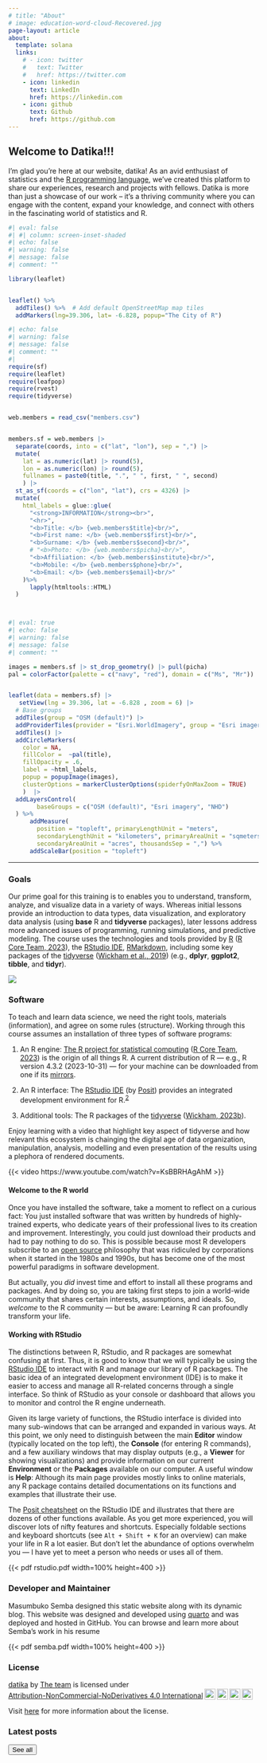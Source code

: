 ```yaml
---
# title: "About"
# image: education-word-cloud-Recovered.jpg
page-layout: article
about:
  template: solana
  links:
    # - icon: twitter
    #   text: Twitter
    #   href: https://twitter.com
    - icon: linkedin
      text: LinkedIn
      href: https://linkedin.com
    - icon: github
      text: Github
      href: https://github.com
---
```


<!-- <style> -->

<!--   body { -->

<!--   background-image: url("https://images.pexels.com/photos/189349/pexels-photo-189349.jpeg"); -->

<!--   background-size: cover; -->

<!--   background-repeat: repeat; -->

<!-- } -->

<!-- </style> -->

## Welcome to Datika!!! {.center-text}

I'm glad you're here at our website, datika! As an avid enthusiast of statistics and the [R programming language](https://www.r-project.org/), we've created this platform to share our experiences, research and projects with fellows. Datika is more than just a showcase of our work -- it's a thriving community where you can engage with the content, expand your knowledge, and connect with others in the fascinating world of statistics and R.

<!-- Navigating through the five main sections of our website with ease: -->

<!-- -   "[Posts](blog.qmd)": In this tab, we share our reflections and questions that have emerged throughout my R language learning journey, providing engaging insights and perspectives on various aspects of R programming and statistics. -->

<!-- -   "[Presentations](slides.qmd)": Keep up to date with my most recent presentations, where I delve into topical subjects and share research findings, offering a wealth of knowledge on the latest advancements in R and statistics. -->

<!-- -   "[Books](books.qmd)": Explore the real-world projects I've undertaken, demonstrating the power and versatility of R in addressing intricate statistical challenges, and find inspiration for your own projects. -->

<!-- -   "[Datasets](data.qmd)": Here you'll find a systematic approach to learning R. Explore comprehensive tutorials and guides crafted to guide you toward proficiency in R programming. -->

<!-- -   "[About](about.qmd)": You can find out our background, what we're currently working on, and our research achievements. Our passion for statistics, R programming, and knowledge-sharing is the driving force behind Stats & R. -->

<!-- -   "[Gallery](photos.qmd)": Provide a scenic view of nature and environment, which we are connected with and glean ecosystem benefits -->



```r
#| eval: false
#| #| column: screen-inset-shaded
#| echo: false
#| warning: false
#| message: false
#| comment: ""

library(leaflet)


leaflet() %>%
  addTiles() %>%  # Add default OpenStreetMap map tiles
  addMarkers(lng=39.306, lat= -6.828, popup="The City of R")


```




```r
#| echo: false
#| warning: false
#| message: false
#| comment: ""
#| 
require(sf)
require(leaflet)
require(leafpop)
require(rvest)
require(tidyverse)


web.members = read_csv("members.csv")


members.sf = web.members |> 
  separate(coords, into = c("lat", "lon"), sep = ",") |> 
  mutate(
    lat = as.numeric(lat) |> round(5),
    lon = as.numeric(lon) |> round(5),
    fullnames = paste0(title, ".", " ", first, " ", second)
    ) |> 
  st_as_sf(coords = c("lon", "lat"), crs = 4326) |> 
  mutate(
    html_labels = glue::glue(  
      "<strong>INFORMATION</strong><br>",
      "<hr>",
      "<b>Title: </b> {web.members$title}<br/>",
      "<b>First name: </b> {web.members$first}<br/>",
      "<b>Surname: </b> {web.members$second}<br/>",
      # "<b>Photo: </b> {web.members$picha}<br/>",
      "<b>Affiliation: </b> {web.members$institute}<br/>",
      "<b>Mobile: </b> {web.members$phone}<br/>",
      "<b>Email: </b> {web.members$email}<br/>"
    )%>%
      lapply(htmltools::HTML)
  )




```


```r
#| eval: true
#| echo: false
#| warning: false
#| message: false
#| comment: ""

images = members.sf |> st_drop_geometry() |> pull(picha)
pal = colorFactor(palette = c("navy", "red"), domain = c("Ms", "Mr"))


leaflet(data = members.sf) |> 
   setView(lng = 39.306, lat = -6.828 , zoom = 6) |> 
  # Base groups
  addTiles(group = "OSM (default)") |> 
  addProviderTiles(provider = "Esri.WorldImagery", group = "Esri imagery") |> 
  addTiles() |> 
  addCircleMarkers(
    color = NA, 
    fillColor =  ~pal(title),
    fillOpacity = .6,
    label = ~html_labels, 
    popup = popupImage(images),
    clusterOptions = markerClusterOptions(spiderfyOnMaxZoom = TRUE)
    )  |> 
  addLayersControl(
        baseGroups = c("OSM (default)", "Esri imagery", "NHD")
  ) %>%
      addMeasure(
        position = "topleft", primaryLengthUnit = "meters", 
        secondaryLengthUnit = "kilometers", primaryAreaUnit = "sqmeters", 
        secondaryAreaUnit = "acres", thousandsSep = ",") %>%
      addScaleBar(position = "topleft")


```


***




### Goals

Our prime goal for this training is to enables you to understand, transform, analyze, and visualize data in a variety of ways. Whereas initial lessons provide an introduction to data types, data visualization, and exploratory data analysis (using **base** R and **tidyverse** packages), later lessons address more advanced issues of programming, running simulations, and predictive modeling. The course uses the technologies and tools provided by [R](https://www.r-project.org/) ([R Core Team, 2023](https://bookdown.org/hneth/i2ds/references.html#ref-R)), the [RStudio IDE](https://posit.co/products/open-source/rstudio/), [RMarkdown](https://rmarkdown.rstudio.com/), including some key packages of the [tidyverse](https://www.tidyverse.org/) ([Wickham et al., 2019](https://bookdown.org/hneth/i2ds/references.html#ref-tidyverse)) (e.g., **dplyr**, **ggplot2**, **tibble**, and **tidyr**).

![](right_coding.png)


### Software

To teach and learn data science, we need the right tools, materials (information), and agree on some rules (structure). Working through this course assumes an installation of three types of software programs:

1.  An R engine: [The R project for statistical computing](https://cran.r-project.org/) ([R Core Team, 2023](https://bookdown.org/hneth/i2ds/references.html#ref-R)) is the origin of all things R. A current distribution of R --- e.g., R version 4.3.2 (2023-10-31)  --- for your machine can be downloaded from one if its [mirrors](https://cran.r-project.org/mirrors.html).

2.  An R interface: The [RStudio IDE](https://posit.co/products/open-source/rstudio/) (by [Posit](https://posit.co/)) provides an integrated development environment for R.^[2](https://bookdown.org/hneth/i2ds/#fn2)^

3.  Additional tools: The R packages of the [tidyverse](https://cran.r-project.org/package=tidyverse) ([Wickham, 2023b](https://bookdown.org/hneth/i2ds/references.html#ref-R-tidyverse)).




Enjoy learning with a video that highlight key aspect of tidyverse and how relevant this ecosystem is chainging the digital age of data organization, manipulation, analysis, modelling and even presentation of the results using a plephora of rendered documents. 

{{< video https://www.youtube.com/watch?v=KsBBRHAgAhM >}}


#### Welcome to the R world

Once you have installed the software, take a moment to reflect on a curious fact: You just installed software that was written by hundreds of highly-trained experts, who dedicate years of their professional lives to its creation and improvement. Interestingly, you could just download their products and had to pay nothing to do so. This is possible because most R developers subscribe to an [open source](https://en.wikipedia.org/wiki/Open_source) philosophy that was ridiculed by corporations when it started in the 1980s and 1990s, but has become one of the most powerful paradigms in software development.

But actually, you *did* invest time and effort to install all these programs and packages. And by doing so, you are taking first steps to join a world-wide community that shares certain interests, assumptions, and ideals. So, *welcome* to the R community --- but be aware: Learning R can profoundly transform your life.

#### Working with RStudio

The distinctions between R, RStudio, and R packages are somewhat confusing at first. Thus, it is good to know that we will typically be using the [RStudio IDE](https://posit.co/products/open-source/rstudio/) to interact with R and manage our library of R packages. The basic idea of an integrated development environment (IDE) is to make it easier to access and manage all R-related concerns through a single interface. So think of RStudio as your console or dashboard that allows you to monitor and control the R engine underneath.

Given its large variety of functions, the RStudio interface is divided into many sub-windows that can be arranged and expanded in various ways. At this point, we only need to distinguish between the main **Editor** window (typically located on the top left), the **Console** (for entering R commands), and a few auxiliary windows that may display outputs (e.g., a **Viewer** for showing visualizations) and provide information on our current **Environment** or the **Packages** available on our computer. A useful window is **Help**: Although its main page provides mostly links to online materials, any R package contains detailed documentations on its functions and examples that illustrate their use.

The [Posit cheatsheet](https://posit.co/resources/cheatsheets/) on the RStudio IDE and illustrates that there are dozens of other functions available. As you get more experienced, you will discover lots of nifty features and shortcuts. Especially foldable sections and keyboard shortcuts (see `Alt + Shift + K` for an overview) can make your life in R a lot easier. But don't let the abundance of options overwhelm you --- I have yet to meet a person who needs or uses all of them.

{{< pdf rstudio.pdf width=100% height=400 >}}


### Developer and Maintainer

Masumbuko Semba designed this static website along with its dynamic blog. This website was designed and developed using [quarto](https://quarto.org/) and was deployed and hosted in GitHub. You can browse and learn more about Semba's work in his resume

{{< pdf semba.pdf width=100% height=400 >}}

### License

<p xmlns:cc="http://creativecommons.org/ns#" xmlns:dct="http://purl.org/dc/terms/">

<a property="dct:title" rel="cc:attributionURL" href="https://stats-r.com/">datika</a> by <a rel="cc:attributionURL dct:creator" property="cc:attributionName" href="https://twitter.com/ningli3739">The team</a> is licensed under <a href="http://creativecommons.org/licenses/by-nc-nd/4.0/?ref=chooser-v1" target="_blank" rel="license noopener noreferrer" style="display:inline-block;">Attribution-NonCommercial-NoDerivatives 4.0 International<img src="https://mirrors.creativecommons.org/presskit/icons/cc.svg?ref=chooser-v1" style="height:22px!important;margin-left:3px;vertical-align:text-bottom;"/><img src="https://mirrors.creativecommons.org/presskit/icons/by.svg?ref=chooser-v1" style="height:22px!important;margin-left:3px;vertical-align:text-bottom;"/><img src="https://mirrors.creativecommons.org/presskit/icons/nc.svg?ref=chooser-v1" style="height:22px!important;margin-left:3px;vertical-align:text-bottom;"/><img src="https://mirrors.creativecommons.org/presskit/icons/nd.svg?ref=chooser-v1" style="height:22px!important;margin-left:3px;vertical-align:text-bottom;"/></a>

</p>

Visit [here](license.qmd) for more information about the license.

### Latest posts

::: {#main-listing}
:::

<a href="blog.qmd"> <button type="button" class="btn btn-primary float-end btn">See all</button></a>

<br>
